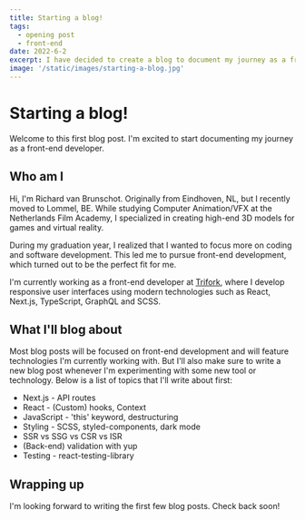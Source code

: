 ```yaml
---
title: Starting a blog!
tags:
  - opening post
  - front-end
date: 2022-6-2
excerpt: I have decided to create a blog to document my journey as a front-end developer and to share tips and tricks. Read this first article to learn what I'll be writing about.
image: '/static/images/starting-a-blog.jpg'
---
```


# Starting a blog!

Welcome to this first blog post. I'm excited to start documenting my journey as a front-end developer.

## Who am I

Hi, I'm Richard van Brunschot. Originally from Eindhoven, NL, but I recently moved to Lommel, BE. While studying Computer Animation/VFX at the Netherlands Film Academy, I specialized in creating high-end 3D models for games and virtual reality.

During my graduation year, I realized that I wanted to focus more on coding and software development. This led me to pursue front-end development, which turned out to be the perfect fit for me.

I'm currently working as a front-end developer at [Trifork](https://trifork.com), where I develop responsive user interfaces using modern technologies such as React, Next.js, TypeScript, GraphQL and SCSS.

## What I'll blog about

Most blog posts will be focused on front-end development and will feature technologies I'm currently working with. But I'll also make sure to write a new blog post whenever I'm experimenting with some new tool or technology. Below is a list of topics that I'll write about first:

- Next.js - API routes
- React - (Custom) hooks, Context
- JavaScript - 'this' keyword, destructuring
- Styling - SCSS, styled-components, dark mode
- SSR vs SSG vs CSR vs ISR
- (Back-end) validation with yup
- Testing - react-testing-library

## Wrapping up

I'm looking forward to writing the first few blog posts. Check back soon!
